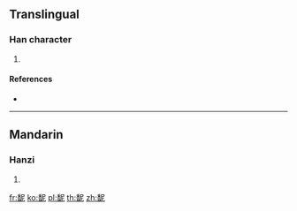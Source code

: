 {{character info/new}}
==Translingual==

===Han character===
{{Han char|rn=186|rad=香|as=05|sn=14|four=27611|canj=HASP}}

# {{defn|Han|sort=香05}}

====References====
* {{Han ref|kx=1429.080|dkj=44527|dj=1955.090|hdz=74424.010|uh=999C|ud=39324|bh=E4D2|bd=58578}}

----

==Mandarin==

===Hanzi===
{{cmn-hanzi|pin=[[nǐ]] ([[ni3]])|wg=ni<sup>3</sup>}}

# {{defn|lang=cmn|sort=香05}}

[[fr:馜]]
[[ko:馜]]
[[pl:馜]]
[[th:馜]]
[[zh:馜]]